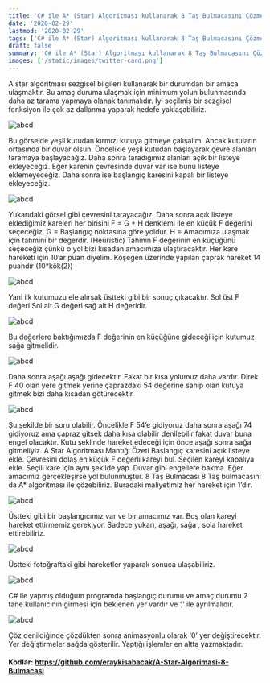 ```yaml
---
title: 'C# ile A* (Star) Algoritması kullanarak 8 Taş Bulmacasını Çözmek | Yapay Zeka – Solving 8 Stone Puzzles using A * (Star) Algorithm with C# Artificial Intelligence'
date: '2020-02-29'
lastmod: '2020-02-29'
tags: ['C# ile A* (Star) Algoritması kullanarak 8 Taş Bulmacasını Çözmek | Yapay Zeka – Solving 8 Stone Puzzles using A * (Star) Algorithm with C# Artificial Intelligence']
draft: false
summary: 'C# ile A* (Star) Algoritması kullanarak 8 Taş Bulmacasını Çözmek | Yapay Zeka – Solving 8 Stone Puzzles using A * (Star) Algorithm with C# Artificial Intelligence'
images: ['/static/images/twitter-card.png']
---
```

A star algoritması sezgisel bilgileri kullanarak bir durumdan bir amaca ulaşmaktır. Bu amaç duruma ulaşmak için minimum yolun bulunmasında daha az tarama yapmaya olanak tanımalıdır.
İyi seçilmiş bir sezgisel fonksiyon ile çok az dallanma yaparak hedefe yaklaşabiliriz.

![abcd](/static/images/astar/astaralgoritma1.jpg)

Bu görselde yeşil kutudan kırmızı kutuya gitmeye çalışalım. Ancak kutuların ortasında bir duvar olsun.
Öncelikle yeşil kutudan başlayarak çevre alanları taramaya başlayacağız. Daha sonra taradığımız alanları açık bir listeye ekleyeceğiz.
Eğer karenin çevresinde duvar var ise bunu listeye eklemeyeceğiz.
Daha sonra ise başlangıç karesini kapalı bir listeye ekleyeceğiz.

![abcd](/static/images/astar/astaralgoritma2.jpg)

Yukarıdaki görsel gibi çevresini tarayacağız.
Daha sonra açık listeye eklediğimiz kareleri her birisini F = G + H denklemi ile en küçük F değerini seçeceğiz.
G = Başlangıç noktasına göre yoldur.
H = Amacımıza ulaşmak için tahmini bir değerdir. (Heuristic) Tahmin
F değerinin en küçüğünü seçeceğiz çünkü o yol bizi kısadan amacımıza ulaştıracaktır.
Her kare hareketi için 10’ar puan diyelim. Köşegen üzerinde yapılan çaprak hareket 14 puandır (10*kök(2))

![abcd](/static/images/astar/astaralgoritma3.jpg)

Yani ilk kutumuzu ele alırsak üstteki gibi bir sonuç çıkacaktır. Sol üst F değeri Sol alt G değeri sağ alt H değeridir.

![abcd](/static/images/astar/astaralgoritma4.jpg)

Bu değerlere baktığımızda F değerinin en küçüğüne gideceği için kutumuz sağa gitmelidir.

![abcd](/static/images/astar/astaralgoritma5.jpg)

Daha sonra aşağı aşağı gidecektir. Fakat bir kısa yolumuz daha vardır. Direk F 40 olan yere gitmek yerine çaprazdaki 54 değerine sahip olan kutuya gitmek bizi daha kısadan götürecektir.

![abcd](/static/images/astar/astaralgoritma6.jpg)

Şu şekilde bir soru olabilir. Öncelikle F 54’e gidiyoruz daha sonra aşağı 74 gidiyoruz ama çapraz gitsek daha kısa olabilir denilebilir fakat duvar buna engel olacaktır. Kutu şeklinde hareket edeceği için önce aşağı sonra sağa gitmeliyiz.
A Star Algoritması Mantığı Özeti
Başlangıç karesini açık listeye ekle.
Çevresini dolaş en küçük F değerli kareyi bul. Seçilen kareyi kapalıya ekle.
Seçili kare için aynı şekilde yap. Duvar gibi engellere bakma.
Eğer amacımız gerçekleşirse yol bulunmuştur.
8 Taş Bulmacası
8 Taş bulmacasını da A* algoritması ile çözebiliriz.
Buradaki maliyetimiz her hareket için 1’dir.

![abcd](/static/images/astar/astaralgoritma7.jpg)


Üstteki gibi bir başlangıcımız var ve bir amacımız var.
Boş olan kareyi hareket ettirmemiz gerekiyor.
Sadece yukarı, aşağı, sağa , sola hareket ettirebiliriz.

![abcd](/static/images/astar/astaralgoritma8.jpg)

Üstteki fotoğraftaki gibi hareketler yaparak sonuca ulaşabiliriz.

![abcd](/static/images/astar/astaralgoritma9.jpg)

C# ile yapmış olduğum programda başlangıç durumu ve amaç durumu 2 tane kullanıcının girmesi için beklenen yer vardır ve ‘,’ ile ayrılmalıdır.

![abcd](/static/images/astar/astaralgoritma10.jpg)

Çöz denildiğinde çözdükten sonra animasyonlu olarak ‘0’ yer değiştirecektir. Yer değiştirmeler sağda gösterilir. Yaptığı işlemler en altta yazmaktadır.
#### Kodlar: https://github.com/eraykisabacak/A-Star-Algorimasi-8-Bulmacasi
